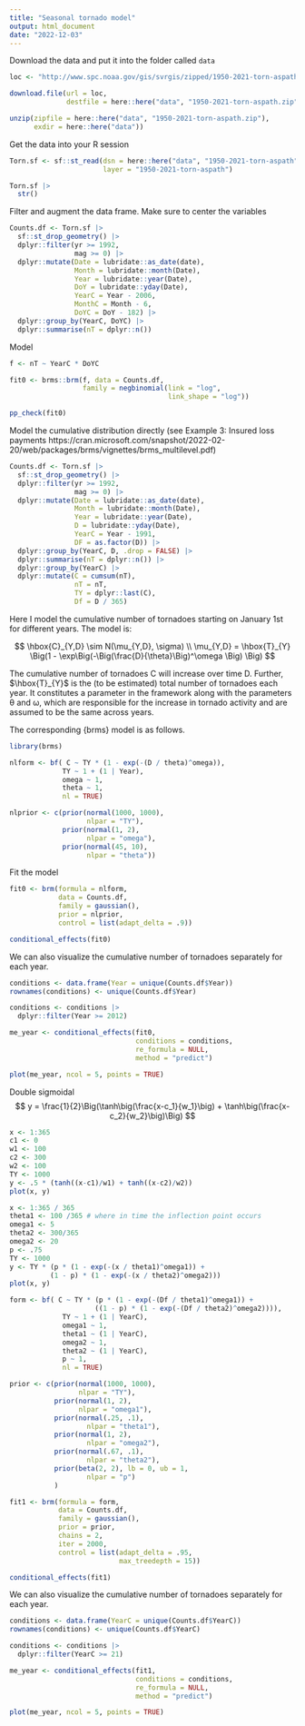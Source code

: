 ```yaml
---
title: "Seasonal tornado model"
output: html_document
date: "2022-12-03"
---
```


Download the data and put it into the folder called `data`

```r
loc <- "http://www.spc.noaa.gov/gis/svrgis/zipped/1950-2021-torn-aspath.zip"

download.file(url = loc,
              destfile = here::here("data", "1950-2021-torn-aspath.zip"))

unzip(zipfile = here::here("data", "1950-2021-torn-aspath.zip"), 
      exdir = here::here("data"))
```

Get the data into your R session

```r
Torn.sf <- sf::st_read(dsn = here::here("data", "1950-2021-torn-aspath"), 
                       layer = "1950-2021-torn-aspath") 

Torn.sf |>
  str()
```

Filter and augment the data frame. Make sure to center the variables

```r
Counts.df <- Torn.sf |>
  sf::st_drop_geometry() |>
  dplyr::filter(yr >= 1992,
                mag >= 0) |>
  dplyr::mutate(Date = lubridate::as_date(date),
                Month = lubridate::month(Date),
                Year = lubridate::year(Date),
                DoY = lubridate::yday(Date),
                YearC = Year - 2006,
                MonthC = Month - 6,
                DoYC = DoY - 182) |>
  dplyr::group_by(YearC, DoYC) |>
  dplyr::summarise(nT = dplyr::n())
```

Model

```r
f <- nT ~ YearC * DoYC

fit0 <- brms::brm(f, data = Counts.df, 
                  family = negbinomial(link = "log", 
                                       link_shape = "log"))

pp_check(fit0)
```

Model the cumulative distribution directly (see Example 3: Insured loss payments https://cran.microsoft.com/snapshot/2022-02-20/web/packages/brms/vignettes/brms_multilevel.pdf)

```r
Counts.df <- Torn.sf |>
  sf::st_drop_geometry() |>
  dplyr::filter(yr >= 1992,
                mag >= 0) |>
  dplyr::mutate(Date = lubridate::as_date(date),
                Month = lubridate::month(Date),
                Year = lubridate::year(Date),
                D = lubridate::yday(Date),
                YearC = Year - 1991,
                DF = as.factor(D)) |>
  dplyr::group_by(YearC, D, .drop = FALSE) |>
  dplyr::summarise(nT = dplyr::n()) |>
  dplyr::group_by(YearC) |>
  dplyr::mutate(C = cumsum(nT),
                nT = nT,
                TY = dplyr::last(C),
                Df = D / 365)
```

Here I model the cumulative number of tornadoes starting on January 1st for different years. The model is:

$$
\hbox{C}_{Y,D} \sim N(\mu_{Y,D}, \sigma) \\
\mu_{Y,D} = \hbox{T}_{Y} \Big(1 - \exp\Big(-\Big(\frac{D}{\theta}\Big)^\omega \Big) \Big)
$$

The cumulative number of tornadoes C will increase over time D. Further, $\hbox{T}_{Y}$ is the (to be estimated) total number of tornadoes each year. It constitutes a parameter in the framework along with the parameters θ and ω, which are responsible for the increase in tornado activity and are assumed to be the same across years.

The corresponding {brms} model is as follows.

```r
library(brms)

nlform <- bf( C ~ TY * (1 - exp(-(D / theta)^omega)),
             TY ~ 1 + (1 | Year), 
             omega ~ 1, 
             theta ~ 1, 
             nl = TRUE)

nlprior <- c(prior(normal(1000, 1000), 
                   nlpar = "TY"),
             prior(normal(1, 2), 
                   nlpar = "omega"),
             prior(normal(45, 10), 
                   nlpar = "theta"))
```

Fit the model

```r
fit0 <- brm(formula = nlform, 
            data = Counts.df, 
            family = gaussian(),
            prior = nlprior, 
            control = list(adapt_delta = .9))
```

```r
conditional_effects(fit0)
```

We can also visualize the cumulative number of tornadoes separately for each year.

```r

conditions <- data.frame(Year = unique(Counts.df$Year))
rownames(conditions) <- unique(Counts.df$Year)

conditions <- conditions |>
  dplyr::filter(Year >= 2012)

me_year <- conditional_effects(fit0, 
                               conditions = conditions,
                               re_formula = NULL, 
                               method = "predict")

plot(me_year, ncol = 5, points = TRUE)
```

Double sigmoidal
$$
y = \frac{1}{2}\Big(\tanh\big(\frac{x-c_1}{w_1}\big) + \tanh\big(\frac{x-c_2}{w_2}\big)\Big)
$$
```r
x <- 1:365
c1 <- 0
w1 <- 100
c2 <- 300
w2 <- 100
TY <- 1000
y <- .5 * (tanh((x-c1)/w1) + tanh((x-c2)/w2))
plot(x, y)
```

```r
x <- 1:365 / 365
theta1 <- 100 /365 # where in time the inflection point occurs
omega1 <- 5
theta2 <- 300/365
omega2 <- 20
p <- .75
TY <- 1000
y <- TY * (p * (1 - exp(-(x / theta1)^omega1)) + 
          (1 - p) * (1 - exp(-(x / theta2)^omega2)))
plot(x, y)
```
```r
form <- bf( C ~ TY * (p * (1 - exp(-(Df / theta1)^omega1)) + 
                     ((1 - p) * (1 - exp(-(Df / theta2)^omega2)))),
             TY ~ 1 + (1 | YearC), 
             omega1 ~ 1, 
             theta1 ~ (1 | YearC), 
             omega2 ~ 1, 
             theta2 ~ (1 | YearC), 
             p ~ 1,
             nl = TRUE)

prior <- c(prior(normal(1000, 1000), 
                 nlpar = "TY"),
           prior(normal(1, 2), 
                 nlpar = "omega1"),
           prior(normal(.25, .1), 
                   nlpar = "theta1"),
           prior(normal(1, 2), 
                   nlpar = "omega2"),
           prior(normal(.67, .1), 
                   nlpar = "theta2"),
           prior(beta(2, 2), lb = 0, ub = 1,
                   nlpar = "p")
           )
```

```r
fit1 <- brm(formula = form, 
            data = Counts.df, 
            family = gaussian(),
            prior = prior, 
            chains = 2,
            iter = 2000,
            control = list(adapt_delta = .95,
                           max_treedepth = 15))
```

```r
conditional_effects(fit1)
```

We can also visualize the cumulative number of tornadoes separately for each year.

```r

conditions <- data.frame(YearC = unique(Counts.df$YearC))
rownames(conditions) <- unique(Counts.df$YearC)

conditions <- conditions |>
  dplyr::filter(YearC >= 21)

me_year <- conditional_effects(fit1, 
                               conditions = conditions,
                               re_formula = NULL, 
                               method = "predict")

plot(me_year, ncol = 5, points = TRUE)
```